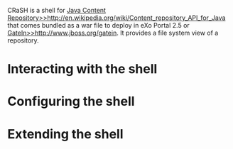 CRaSH is a shell for [[Java Content Repository>>http://en.wikipedia.org/wiki/Content_repository_API_for_Java]] that comes
bundled as a war file to deploy in eXo Portal 2.5 or [[GateIn>>http://www.jboss.org/gatein]]. It provides a file system view
of a repository.

= Interacting with the shell =

{{include document="shell.wiki" /}}

= Configuring the shell =

{{include document="configuration.wiki" /}}

= Extending the shell =

{{include document="extension.wiki" /}}